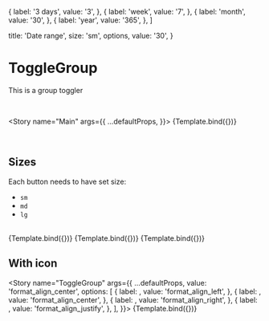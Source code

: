 
<Meta title="MDX/ToggleGroup" component={ToggleGroup} />

  {
    label: '3 days',
    value: '3',
  },
  {
    label: 'week',
    value: '7',
  },
  {
    label: 'month',
    value: '30',
  },
  {
    label: 'year',
    value: '365',
  },
]

  title: 'Date range',
  size: 'sm',
  options,
  value: '30',
}

# ToggleGroup

This is a group toggler

<br />

<Story
  name="Main"
  args={{
    ...defaultProps,
  }}>
  {Template.bind({})}
</Story>

<br />

## Sizes

Each button needs to have set size:

- `sm`
- `md`
- `lg`

<br />

<Canvas isColumn>
  <Story
    name="Large"
    args={{
      ...defaultProps,
      size: 'lg',
    }}>
    {Template.bind({})}
  </Story>
  <Story
    name="Medium"
    args={{
      ...defaultProps,
      size: 'md',
    }}>
    {Template.bind({})}
  </Story>
  <Story
    name="Small"
    args={{
      ...defaultProps,
      size: 'sm',
    }}>
    {Template.bind({})}
  </Story>
</Canvas>

## With icon

<Story
  name="ToggleGroup"
  args={{
    ...defaultProps,
    value: 'format_align_center',
    options: [
      {
        label: <Icon icon="format_align_left" />,
        value: 'format_align_left',
      },
      {
        label: <Icon icon="format_align_center" />,
        value: 'format_align_center',
      },
      {
        label: <Icon icon="format_align_right" />,
        value: 'format_align_right',
      },
      {
        label: <Icon icon="format_align_justify" />,
        value: 'format_align_justify',
      },
    ],
  }}>
  {Template.bind({})}
</Story>

<ArgsTable of={ToggleGroup} />
